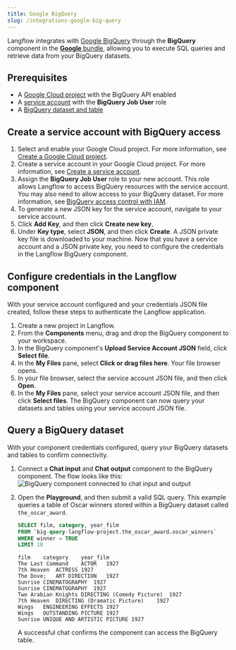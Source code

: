 ```yaml
---
title: Google BigQuery
slug: /integrations-google-big-query
---
```



Langflow integrates with [Google BigQuery](https://cloud.google.com/bigquery) through the **BigQuery** component in the [**Google** bundle](/bundles-google), allowing you to execute SQL queries and retrieve data from your BigQuery datasets.

## Prerequisites

* A [Google Cloud project](https://developers.google.com/workspace/guides/create-project) with the BigQuery API enabled
* A [service account](https://developers.google.com/workspace/guides/create-credentials#service-account) with the **BigQuery Job User** role
* A [BigQuery dataset and table](https://cloud.google.com/bigquery/docs/datasets-intro)

## Create a service account with BigQuery access

1. Select and enable your Google Cloud project.
For more information, see [Create a Google Cloud project](https://developers.google.com/workspace/guides/create-project).
2. Create a service account in your Google Cloud project.
For more information, see [Create a service account](https://developers.google.com/workspace/guides/create-credentials#service-account).
3. Assign the **BigQuery Job User** role to your new account.
This role allows Langflow to access BigQuery resources with the service account.
You may also need to allow access to your BigQuery dataset.
For more information, see [BigQuery access control with IAM](https://cloud.google.com/bigquery/docs/access-control).
4. To generate a new JSON key for the service account, navigate to your service account.
5. Click **Add Key**, and then click **Create new key**.
6. Under **Key type**, select **JSON**, and then click **Create**.
A JSON private key file is downloaded to your machine.
Now that you have a service account and a JSON private key, you need to configure the credentials in the Langflow BigQuery component.

## Configure credentials in the Langflow component

With your service account configured and your credentials JSON file created, follow these steps to authenticate the Langflow application.

1. Create a new project in Langflow.
2. From the **Components** menu, drag and drop the BigQuery component to your workspace.
3. In the BigQuery component's **Upload Service Account JSON** field, click **Select file**.
4. In the **My Files** pane, select **Click or drag files here**.
Your file browser opens.
5. In your file browser, select the service account JSON file, and then click **Open**.
6. In the **My Files** pane, select your service account JSON file, and then click **Select files**.
The BigQuery component can now query your datasets and tables using your service account JSON file.

## Query a BigQuery dataset

With your component credentials configured, query your BigQuery datasets and tables to confirm connectivity.

1. Connect a **Chat input** and **Chat output** component to the BigQuery component.
The flow looks like this:
![BigQuery component connected to chat input and output](/img/google/integrations-bigquery.png)
2. Open the **Playground**, and then submit a valid SQL query.
This example queries a table of Oscar winners stored within a BigQuery dataset called `the_oscar_award`.
    <Tabs>
      <TabItem value="sql query" label="SQL query" default>

    ```sql
    SELECT film, category, year_film
    FROM `big-query-langflow-project.the_oscar_award.oscar_winners`
    WHERE winner = TRUE
    LIMIT 10
    ```

      </TabItem>
      <TabItem value="result" label="Result">

    ```text
    film	category	year_film
    The Last Command	ACTOR	1927
    7th Heaven	ACTRESS	1927
    The Dove;	ART DIRECTION	1927
    Sunrise	CINEMATOGRAPHY	1927
    Sunrise	CINEMATOGRAPHY	1927
    Two Arabian Knights	DIRECTING (Comedy Picture)	1927
    7th Heaven	DIRECTING (Dramatic Picture)	1927
    Wings	ENGINEERING EFFECTS	1927
    Wings	OUTSTANDING PICTURE	1927
    Sunrise	UNIQUE AND ARTISTIC PICTURE	1927
    ```
      </TabItem>
    </Tabs>

    A successful chat confirms the component can access the BigQuery table.